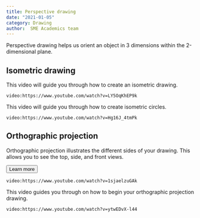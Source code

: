 ```yaml
---
title: Perspective drawing
date: "2021-01-05"
category: Drawing
author:  SME Academics team
---
```


Perspective drawing helps us orient an object in 3 dimensions within the 2-dimensional plane.

## Isometric drawing

This video will guide you through how to create an isometric drawing. 

`video:https://www.youtube.com/watch?v=LY5OqKhEP9k`

This video will guide you through how to create isometric circles. 

`video:https://www.youtube.com/watch?v=Hg16J_4tmPk`

## Orthographic projection
Orthographic projection illustrates the different sides of your drawing. This allows you to see the top, side, and front views. 

<a href="https://www.britannica.com/technology/orthographic-projection-engineering"><button className="btn" target="_blank">Learn more</button></a>

`video:https://www.youtube.com/watch?v=1sjaelzuGAk`

This video guides you through on how to begin your orthographic projection drawing. 

`video:https://www.youtube.com/watch?v=ytwEDvX-l44`
